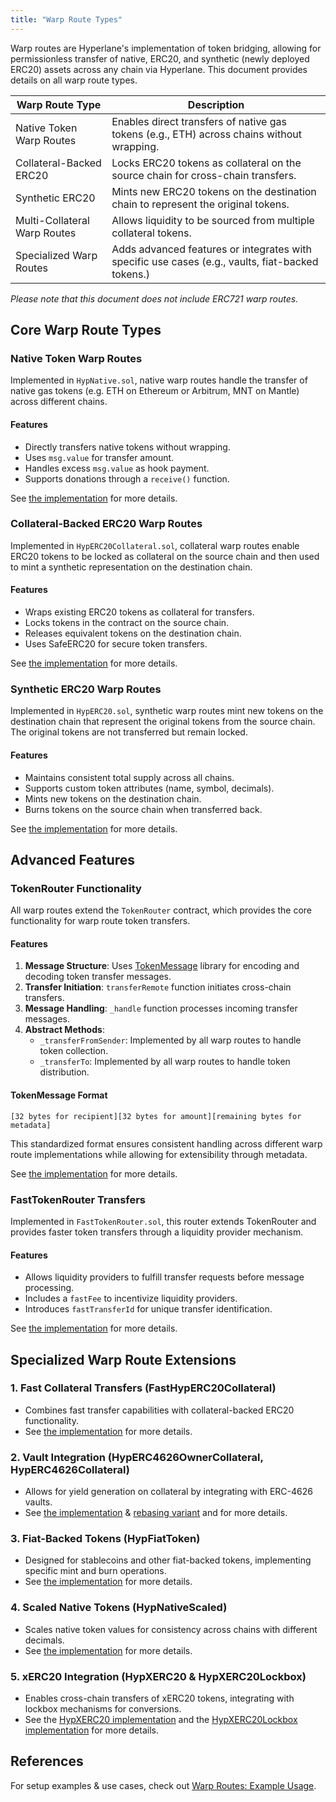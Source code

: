 ```yaml
---
title: "Warp Route Types"
---
```


Warp routes are Hyperlane's implementation of token bridging, allowing for permissionless transfer of native, ERC20, and synthetic (newly deployed ERC20) assets across any chain via Hyperlane. This document provides details on all warp route types.

| **Warp Route Type**          | **Description**                                                                                  |
| ---------------------------- | ------------------------------------------------------------------------------------------------ |
| Native Token Warp Routes     | Enables direct transfers of native gas tokens (e.g., ETH) across chains without wrapping.        |
| Collateral-Backed ERC20      | Locks ERC20 tokens as collateral on the source chain for cross-chain transfers.                  |
| Synthetic ERC20              | Mints new ERC20 tokens on the destination chain to represent the original tokens.                |
| Multi-Collateral Warp Routes | Allows liquidity to be sourced from multiple collateral tokens.                                  |
| Specialized Warp Routes      | Adds advanced features or integrates with specific use cases (e.g., vaults, fiat-backed tokens.) |

_Please note that this document does not include ERC721 warp routes._

## Core Warp Route Types

### Native Token Warp Routes

Implemented in `HypNative.sol`, native warp routes handle the transfer of native gas tokens (e.g. ETH on Ethereum or Arbitrum, MNT on Mantle) across different chains.

#### Features

- Directly transfers native tokens without wrapping.
- Uses `msg.value` for transfer amount.
- Handles excess `msg.value` as hook payment.
- Supports donations through a `receive()` function.

See [the implementation](https://github.com/hyperlane-xyz/hyperlane-monorepo/blob/main/solidity/contracts/token/HypNative.sol) for more details.

### Collateral-Backed ERC20 Warp Routes

Implemented in `HypERC20Collateral.sol`, collateral warp routes enable ERC20 tokens to be locked as collateral on the source chain and then used to mint a synthetic representation on the destination chain.

#### Features

- Wraps existing ERC20 tokens as collateral for transfers.
- Locks tokens in the contract on the source chain.
- Releases equivalent tokens on the destination chain.
- Uses SafeERC20 for secure token transfers.

See [the implementation](https://github.com/hyperlane-xyz/hyperlane-monorepo/blob/main/solidity/contracts/token/HypERC20Collateral.sol) for more details.

### Synthetic ERC20 Warp Routes

Implemented in `HypERC20.sol`, synthetic warp routes mint new tokens on the destination chain that represent the original tokens from the source chain. The original tokens are not transferred but remain locked.

#### Features

- Maintains consistent total supply across all chains.
- Supports custom token attributes (name, symbol, decimals).
- Mints new tokens on the destination chain.
- Burns tokens on the source chain when transferred back.

See [the implementation](https://github.com/hyperlane-xyz/hyperlane-monorepo/blob/main/solidity/contracts/token/HypERC20.sol) for more details.

## Advanced Features

### TokenRouter Functionality

All warp routes extend the `TokenRouter` contract, which provides the core functionality for warp route token transfers.

#### Features

1. **Message Structure**: Uses [TokenMessage](https://github.com/hyperlane-xyz/hyperlane-monorepo/blob/main/solidity/contracts/token/libs/TokenMessage.sol) library for encoding and decoding token transfer messages.
2. **Transfer Initiation**: `transferRemote` function initiates cross-chain transfers.
3. **Message Handling**: `_handle` function processes incoming transfer messages.
4. **Abstract Methods**:
   - `_transferFromSender`: Implemented by all warp routes to handle token collection.
   - `_transferTo`: Implemented by all warp routes to handle token distribution.

#### TokenMessage Format

```solidity
[32 bytes for recipient][32 bytes for amount][remaining bytes for metadata]
```

This standardized format ensures consistent handling across different warp route implementations while allowing for extensibility through metadata.

See [the implementation](https://github.com/hyperlane-xyz/hyperlane-monorepo/blob/main/solidity/contracts/token/libs/TokenRouter.sol) for more details.

### FastTokenRouter Transfers

Implemented in `FastTokenRouter.sol`, this router extends TokenRouter and provides faster token transfers through a liquidity provider mechanism.

#### Features

- Allows liquidity providers to fulfill transfer requests before message processing.
- Includes a `fastFee` to incentivize liquidity providers.
- Introduces `fastTransferId` for unique transfer identification.

See [the implementation](https://github.com/hyperlane-xyz/hyperlane-monorepo/blob/main/solidity/contracts/token/libs/FastTokenRouter.sol) for more details.

## Specialized Warp Route Extensions

### 1. Fast Collateral Transfers (FastHypERC20Collateral)

- Combines fast transfer capabilities with collateral-backed ERC20 functionality.
- See [the implementation](https://github.com/hyperlane-xyz/hyperlane-monorepo/blob/main/solidity/contracts/token/extensions/FastHypERC20Collateral.sol) for more details.

### 2. Vault Integration (HypERC4626OwnerCollateral, HypERC4626Collateral)

- Allows for yield generation on collateral by integrating with ERC-4626 vaults.
- See [the implementation](https://github.com/hyperlane-xyz/hyperlane-monorepo/blob/main/solidity/contracts/token/extensions/HypERC4626OwnerCollateral.sol) & [rebasing variant](https://github.com/hyperlane-xyz/hyperlane-monorepo/blob/main/solidity/contracts/token/extensions/HypERC4626Collateral.sol) and for more details.

### 3. Fiat-Backed Tokens (HypFiatToken)

- Designed for stablecoins and other fiat-backed tokens, implementing specific mint and burn operations.
- See [the implementation](https://github.com/hyperlane-xyz/hyperlane-monorepo/blob/main/solidity/contracts/token/extensions/HypFiatToken.sol) for more details.

### 4. Scaled Native Tokens (HypNativeScaled)

- Scales native token values for consistency across chains with different decimals.
- See [the implementation](https://github.com/hyperlane-xyz/hyperlane-monorepo/blob/main/solidity/contracts/token/extensions/HypNativeScaled.sol) for more details.

### 5. xERC20 Integration (HypXERC20 & HypXERC20Lockbox)

- Enables cross-chain transfers of xERC20 tokens, integrating with lockbox mechanisms for conversions.
- See the [HypXERC20 implementation](https://github.com/hyperlane-xyz/hyperlane-monorepo/blob/main/solidity/contracts/token/extensions/HypXERC20.sol) and the [HypXERC20Lockbox implementation](https://github.com/hyperlane-xyz/hyperlane-monorepo/blob/main/solidity/contracts/token/extensions/HypXERC20Lockbox.sol) for more details.

## References

For setup examples & use cases, check out [Warp Routes: Example Usage](./example-usage.mdx).
